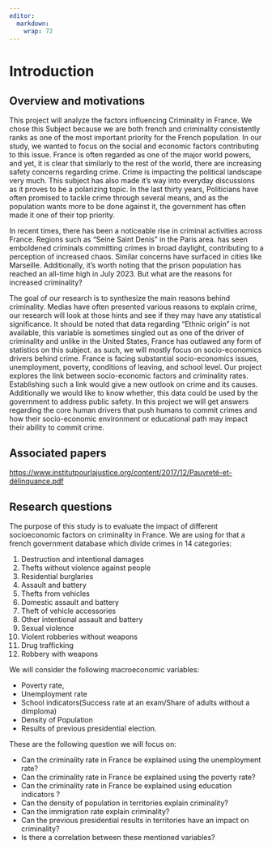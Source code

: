 ```yaml
---
editor: 
  markdown: 
    wrap: 72
---
```


# Introduction

## Overview and motivations

This project will analyze the factors influencing Criminality in France.
We chose this Subject because we are both french and criminality
consistently ranks as one of the most important priority for the French
population. In our study, we wanted to focus on the social and economic
factors contributing to this issue. France is often regarded as one of
the major world powers, and yet, it is clear that similarly to the rest
of the world, there are increasing safety concerns regarding crime. Crime is impacting the political landscape very much.
This subject has also made it's way into everyday discussions as it
proves to be a polarizing topic. In the last thirty years, Politicians
have often promised to tackle crime through several means, and as the
population wants more to be done against it, the government has often
made it one of their top priority.

In recent times, there has been a noticeable rise in criminal activities
across France. Regions such as "Seine Saint Denis" in the Paris area.
has seen emboldened criminals committing crimes in broad daylight,
contributing to a perception of increased chaos. Similar concerns have surfaced in cities like
Marseille. Additionally, it's worth noting that the prison population
has reached an all-time high in July 2023. But what are the reasons for
increased criminality?

The goal of our research is to synthesize the main reasons behind
criminality. Medias have often presented various reasons to explain
crime, our research will look at those hints and see if they may have
any statistical significance. It should be noted that data regarding
"Ethnic origin" is not available, this variable is sometimes singled out
as one of the driver of criminality and unlike in the United States,
France has outlawed any form of statistics on this subject. as such, we
will mostly focus on socio-economics drivers behind crime. France is
facing substantial socio-economics issues, unemployment, poverty,
conditions of leaving, and school level. Our project explores the link
between socio-economic factors and criminality rates. Establishing such
a link would give a new outlook on crime and its causes. Additionally we
would like to know whether, this data could be used by the government to
address public safety. 
In this project we will get answers regarding the core human drivers that push humans to commit crimes and
how their socio-economic environment or educational path may impact their ability to commit crime.

## Associated papers

<https://www.institutpourlajustice.org/content/2017/12/Pauvreté-et-délinquance.pdf>

## Research questions

The purpose of this study is to evaluate the impact of different
socioeconomic factors on criminality in France. We are using for that a
french government database which divide crimes in 14 categories:

1.  Destruction and intentional damages
2.  Thefts without violence against people
3.  Residential burglaries
4.  Assault and battery
5.  Thefts from vehicles
6.  Domestic assault and battery
7.  Theft of vehicle accessories
8.  Other intentional assault and battery
9.  Sexual violence
10. Violent robberies without weapons
11. Drug trafficking
12. Robbery with weapons

We will consider the following macroeconomic variables:

-   Poverty rate,
-   Unemployment rate
-   School indicators(Success rate at an exam/Share of adults without a
    dimploma)
-   Density of Population
-   Results of previous presidential election.

These are the following question we will focus on:

-   Can the criminality rate in France be explained using the
    unemployment rate?
-   Can the criminality rate in France be explained using the poverty
    rate?
-   Can the criminality rate in France be explained using education
    indicators ?
-   Can the density of population in territories explain criminality?
-   Can the immigration rate explain criminality?
-   Can the previous presidential results in territories have an impact
    on criminality?
-   Is there a correlation between these mentioned variables?
